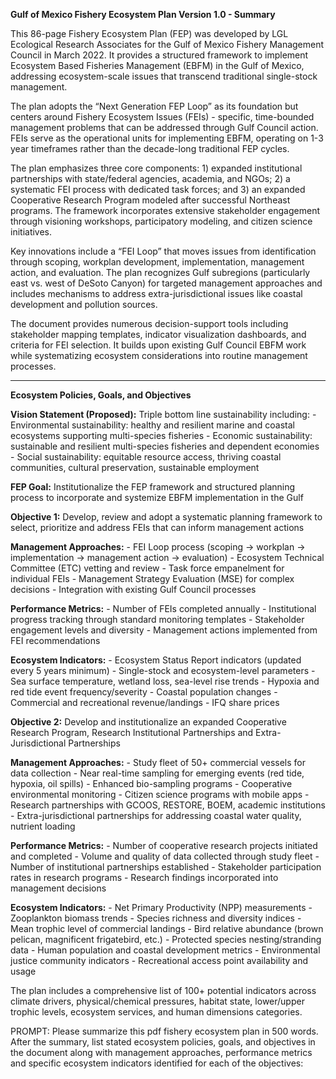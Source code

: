 **Gulf of Mexico Fishery Ecosystem Plan Version 1.0 - Summary**

This 86-page Fishery Ecosystem Plan (FEP) was developed by LGL Ecological Research Associates for the Gulf of Mexico Fishery Management Council in March 2022. It provides a structured framework to implement Ecosystem Based Fisheries Management (EBFM) in the Gulf of Mexico, addressing ecosystem-scale issues that transcend traditional single-stock management.

The plan adopts the "Next Generation FEP Loop" as its foundation but centers around Fishery Ecosystem Issues (FEIs) - specific, time-bounded management problems that can be addressed through Gulf Council action. FEIs serve as the operational units for implementing EBFM, operating on 1-3 year timeframes rather than the decade-long traditional FEP cycles.

The plan emphasizes three core components: 1) expanded institutional partnerships with state/federal agencies, academia, and NGOs; 2) a systematic FEI process with dedicated task forces; and 3) an expanded Cooperative Research Program modeled after successful Northeast programs. The framework incorporates extensive stakeholder engagement through visioning workshops, participatory modeling, and citizen science initiatives.

Key innovations include a "FEI Loop" that moves issues from identification through scoping, workplan development, implementation, management action, and evaluation. The plan recognizes Gulf subregions (particularly east vs. west of DeSoto Canyon) for targeted management approaches and includes mechanisms to address extra-jurisdictional issues like coastal development and pollution sources.

The document provides numerous decision-support tools including stakeholder mapping templates, indicator visualization dashboards, and criteria for FEI selection. It builds upon existing Gulf Council EBFM work while systematizing ecosystem considerations into routine management processes.

---

**Ecosystem Policies, Goals, and Objectives**

**Vision Statement (Proposed):**
Triple bottom line sustainability including:
- Environmental sustainability: healthy and resilient marine and coastal ecosystems supporting multi-species fisheries
- Economic sustainability: sustainable and resilient multi-species fisheries and dependent economies  
- Social sustainability: equitable resource access, thriving coastal communities, cultural preservation, sustainable employment

**FEP Goal:**
Institutionalize the FEP framework and structured planning process to incorporate and systemize EBFM implementation in the Gulf

**Objective 1:** Develop, review and adopt a systematic planning framework to select, prioritize and address FEIs that can inform management actions

**Management Approaches:**
- FEI Loop process (scoping → workplan → implementation → management action → evaluation)
- Ecosystem Technical Committee (ETC) vetting and review
- Task force empanelment for individual FEIs
- Management Strategy Evaluation (MSE) for complex decisions
- Integration with existing Gulf Council processes

**Performance Metrics:**
- Number of FEIs completed annually
- Institutional progress tracking through standard monitoring templates
- Stakeholder engagement levels and diversity
- Management actions implemented from FEI recommendations

**Ecosystem Indicators:**
- Ecosystem Status Report indicators (updated every 5 years minimum)
- Single-stock and ecosystem-level parameters
- Sea surface temperature, wetland loss, sea-level rise trends
- Hypoxia and red tide event frequency/severity
- Coastal population changes
- Commercial and recreational revenue/landings
- IFQ share prices

**Objective 2:** Develop and institutionalize an expanded Cooperative Research Program, Research Institutional Partnerships and Extra-Jurisdictional Partnerships

**Management Approaches:**
- Study fleet of 50+ commercial vessels for data collection
- Near real-time sampling for emerging events (red tide, hypoxia, oil spills)
- Enhanced bio-sampling programs
- Cooperative environmental monitoring
- Citizen science programs with mobile apps
- Research partnerships with GCOOS, RESTORE, BOEM, academic institutions
- Extra-jurisdictional partnerships for addressing coastal water quality, nutrient loading

**Performance Metrics:**
- Number of cooperative research projects initiated and completed
- Volume and quality of data collected through study fleet
- Number of institutional partnerships established
- Stakeholder participation rates in research programs
- Research findings incorporated into management decisions

**Ecosystem Indicators:**
- Net Primary Productivity (NPP) measurements
- Zooplankton biomass trends
- Species richness and diversity indices
- Mean trophic level of commercial landings
- Bird relative abundance (brown pelican, magnificent frigatebird, etc.)
- Protected species nesting/stranding data
- Human population and coastal development metrics
- Environmental justice community indicators
- Recreational access point availability and usage

The plan includes a comprehensive list of 100+ potential indicators across climate drivers, physical/chemical pressures, habitat state, lower/upper trophic levels, ecosystem services, and human dimensions categories.

PROMPT: Please summarize this pdf fishery ecosystem plan in 500 words. After the summary, list stated ecosystem policies, goals, and objectives in the document along with management approaches, performance metrics and specific ecosystem indicators identified for each of the objectives: